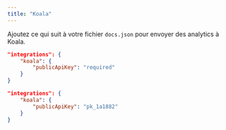 ```yaml
---
title: "Koala"
---
```


Ajoutez ce qui suit à votre fichier `docs.json` pour envoyer des analytics à Koala.

<CodeGroup>

```json Options d’analytics dans docs.json
"integrations": {
    "koala": {
        "publicApiKey": "required"
    }
}
```

```json Exemple
"integrations": {
    "koala": {
        "publicApiKey": "pk_1a1882"
    }
}
```

</CodeGroup>